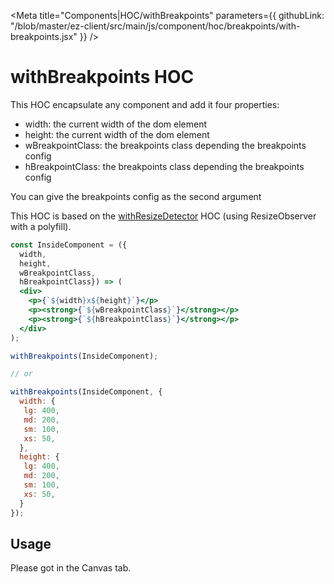 


<Meta 
  title="Components|HOC/withBreakpoints" 
  parameters={{
    githubLink: "/blob/master/ez-client/src/main/js/component/hoc/breakpoints/with-breakpoints.jsx"
  }}
/>

<Anchor storyId="components-hoc-withbreakpoints--default-story" />

# withBreakpoints HOC

This HOC encapsulate any component and add it four properties:
 - width: the current width of the dom element
 - height: the current width of the dom element
 - wBreakpointClass: the breakpoints class depending the breakpoints config
 - hBreakpointClass: the breakpoints class depending the breakpoints config

You can give the breakpoints config as the second argument

This HOC is based on the [withResizeDetector](https://github.com/maslianok/react-resize-detector)
 HOC (using ResizeObserver with a polyfill).

```jsx
const InsideComponent = ({
  width,
  height,
  wBreakpointClass,
  hBreakpointClass}) => (
  <div>
    <p>{`${width}x${height}`}</p>
    <p><strong>{`${wBreakpointClass}`}</strong></p>
    <p><strong>{`${hBreakpointClass}`}</strong></p>
  </div>
);

withBreakpoints(InsideComponent);

// or

withBreakpoints(InsideComponent, {
  width: {
   lg: 400,
   md: 200,
   sm: 100,
   xs: 50,
  },
  height: {
   lg: 400,
   md: 200,
   sm: 100,
   xs: 50,
  }
});

```

## Usage

Please got in the Canvas tab.

<Preview>
  <Story
    decorators={[withKnobs, jsxDecorator]}
    name="default"
    parameters={{
      className: "widget",
      docs: {disable: true},
      info: "You can play with the container size to see the changing breakpoints properties.",
    }}
  >
    <WithBreakpointsDemo />
  </Story>
</Preview>
